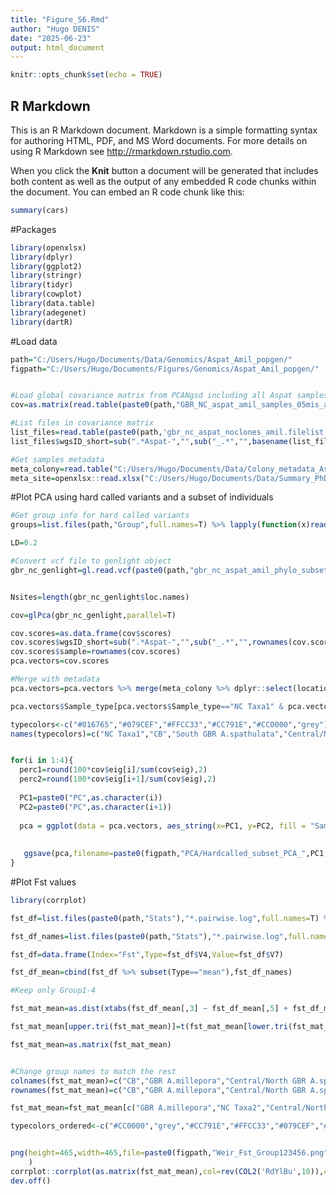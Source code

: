 ---
title: "Figure_S6.Rmd"
author: "Hugo DENIS"
date: "2025-06-23"
output: html_document
---

```{r setup, include=FALSE}
knitr::opts_chunk$set(echo = TRUE)
```

## R Markdown

This is an R Markdown document. Markdown is a simple formatting syntax for authoring HTML, PDF, and MS Word documents. For more details on using R Markdown see <http://rmarkdown.rstudio.com>.

When you click the **Knit** button a document will be generated that includes both content as well as the output of any embedded R code chunks within the document. You can embed an R code chunk like this:

```{r cars}
summary(cars)
```

#Packages
```{r}
library(openxlsx)
library(dplyr)
library(ggplot2)
library(stringr)
library(tidyr)
library(cowplot)
library(data.table)
library(adegenet)
library(dartR)
```

#Load data
```{r}
path="C:/Users/Hugo/Documents/Data/Genomics/Aspat_Amil_popgen/"
figpath="C:/Users/Hugo/Documents/Figures/Genomics/Aspat_Amil_popgen/"


#Load global covariance matrix from PCANgsd including all Aspat samples and A.millepora
cov=as.matrix(read.table(paste0(path,"GBR_NC_aspat_amil_samples_05mis_all_chr.cov"))) 

#List files in covariance matrix 
list_files=read.table(paste0(path,'gbr_nc_aspat_noclones_amil.filelist.txt'),col.names='file')
list_files$wgsID_short=sub(".*Aspat-","",sub("_.*","",basename(list_files$file)))

#Get samples metadata
meta_colony=read.table("C:/Users/Hugo/Documents/Data/Colony_metadata_Aspat_GBR_NC.txt",header=T,sep="\t")
meta_site=openxlsx::read.xlsx("C:/Users/Hugo/Documents/Data/Summary_PhD_sites.xlsx",sheet = "Sheet 1")
```

#Plot PCA using hard called variants and a subset of individuals
```{r}
#Get group info for hard called variants
groups=list.files(path,"Group",full.names=T) %>% lapply(function(x)read.table(x,col.names=c("sample")) %>% mutate(Group=sub(".*subset_","",sub(".txt","",basename(x))))) %>% bind_rows()

LD=0.2

#Convert vcf file to genlight object
gbr_nc_genlight=gl.read.vcf(paste0(path,"gbr_nc_aspat_amil_phylo_subset_all_chr_SNP_filtered_2_recoded_chr_nosim_LD_pruned",as.character(LD),".vcf.gz"),verbose=NULL)


Nsites=length(gbr_nc_genlight$loc.names)

cov=glPca(gbr_nc_genlight,parallel=T)

cov.scores=as.data.frame(cov$scores)
cov.scores$wgsID_short=sub(".*Aspat-","",sub("_.*","",rownames(cov.scores)))
cov.scores$sample=rownames(cov.scores)
pca.vectors=cov.scores

#Merge with metadata
pca.vectors=pca.vectors %>% merge(meta_colony %>% dplyr::select(locationID,wgsID_short),by="wgsID_short",all.x=T) %>% mutate(Sample_type=if_else(grepl("ECO03",wgsID_short),"GBR A.millepora",if_else(locationID %in% c("Lady Musgrave","Heron","Fitzroy Reef"),"South GBR A.spathulata",if_else(grepl("ECT01",sample),"Central/North GBR A.spathulata",if_else(grepl("NC",wgsID_short),"NC Taxa1","CB")))))

pca.vectors$Sample_type[pca.vectors$Sample_type=="NC Taxa1" & pca.vectors$PC3>0]="NC Taxa2"

typecolors<-c("#016765","#079CEF","#FFCC33","#CC791E","#CC0000","grey")
names(typecolors)=c("NC Taxa1","CB","South GBR A.spathulata","Central/North GBR A.spathulata","GBR A.millepora","NC Taxa2")


for(i in 1:4){
  perc1=round(100*cov$eig[i]/sum(cov$eig),2)
  perc2=round(100*cov$eig[i+1]/sum(cov$eig),2)
  
  PC1=paste0("PC",as.character(i))
  PC2=paste0("PC",as.character(i+1))
  
  pca = ggplot(data = pca.vectors, aes_string(x=PC1, y=PC2, fill = "Sample_type",color="Sample_type")) + geom_point(size=5.5,alpha=0.8,pch=21) + theme_classic() + theme(axis.text.x = element_text(size=30,colour='black'),axis.text.y = element_text(size=30,colour='black'),axis.title.y = element_text(size=30),axis.title.x = element_text(size=30),legend.text=element_text(size=22),legend.title=element_text(size=25),panel.background =element_rect(fill="white"),plot.margin=margin(t=8,r=4,b=10,l=4,unit="pt"),title=element_text(size=21),panel.border=element_rect(colour="black",fill=NA,size=0.5),legend.key.width = unit(15,"mm"),legend.key.height=unit(20,"mm"),legend.position="right",legend.text.align = 0,legend.background = element_rect(fill="transparent")) + labs(x=paste0(PC1," (",as.character(perc1),"%)"),y=paste0(PC2," (",as.character(perc2),"%)")) + scale_fill_manual(values=typecolors)  + scale_colour_manual(values=typecolors) + guides(fill=guide_legend(override.aes=list(size=14),title="Genomic Cluster"),color="none")
  
  
   ggsave(pca,filename=paste0(figpath,"PCA/Hardcalled_subset_PCA_",PC1,"-",PC2,"_Aspat_Ail_GBR_NC.png"),width=18,height=12,dpi=320)
}
```

#Plot Fst values 
```{r}
library(corrplot)

fst_df=list.files(paste0(path,"Stats"),"*.pairwise.log",full.names=T) %>% lapply(function(x)read.table(x,skip=17,nrow=2)) %>% bind_rows()

fst_df_names=list.files(paste0(path,"Stats"),"*.pairwise.log",full.names=T) %>% lapply(function(x)read.table(x,skip=6,nrow=2)) %>% bind_rows() %>% mutate(POP=sub("_samples.txt","",basename(V2))) %>% mutate(Comparison=rep(seq(1,30),each=2),POP_N=rep(c("POP1","POP2"),30)) %>% dplyr::select(c(POP_N,POP,Comparison)) %>% pivot_wider(names_from="POP_N",values_from = "POP")

fst_df=data.frame(Index="Fst",Type=fst_df$V4,Value=fst_df$V7)

fst_df_mean=cbind(fst_df %>% subset(Type=="mean"),fst_df_names)

#Keep only Group1-4

fst_mat_mean=as.dist(xtabs(fst_df_mean[,3] ~ fst_df_mean[,5] + fst_df_mean[,6]))

fst_mat_mean[upper.tri(fst_mat_mean)]=t(fst_mat_mean[lower.tri(fst_mat_mean,diag=T)])

fst_mat_mean=as.matrix(fst_mat_mean)


#Change group names to match the rest
colnames(fst_mat_mean)=c("CB","GBR A.millepora","Central/North GBR A.spathulata","South GBR A.spathulata","NC Taxa1","NC Taxa2")
rownames(fst_mat_mean)=c("CB","GBR A.millepora","Central/North GBR A.spathulata","South GBR A.spathulata","NC Taxa1","NC Taxa2")

fst_mat_mean=fst_mat_mean[c("GBR A.millepora","NC Taxa2","Central/North GBR A.spathulata","South GBR A.spathulata","CB","NC Taxa1"),c("GBR A.millepora","NC Taxa2","Central/North GBR A.spathulata","South GBR A.spathulata","CB","NC Taxa1")]

typecolors_ordered<-c("#CC0000","grey","#CC791E","#FFCC33","#079CEF","#016765")


png(height=465,width=465,file=paste0(figpath,"Weir_Fst_Group123456.png"),res=300,units="mm"
    )
corrplot::corrplot(as.matrix(fst_mat_mean),col=rev(COL2('RdYlBu',10)),cl.pos='b',tl.cex=2,cl.cex=2,tl.col=typecolors_ordered,col.lim=c(0,0.07),is.corr=F,addCoef.col = 'black',number.cex=2,diag=FALSE,number.digits=4)
dev.off()

```